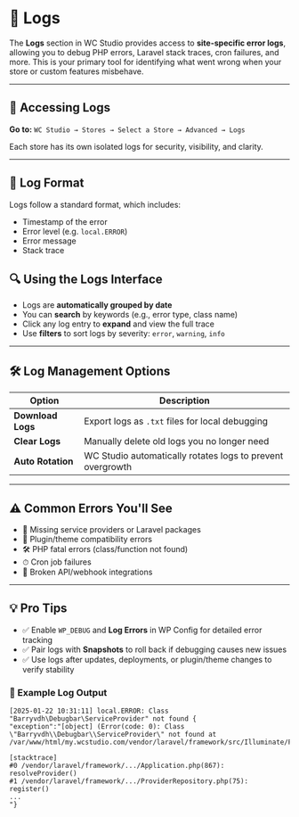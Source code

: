 # 📄 Logs

The **Logs** section in WC Studio provides access to **site-specific error logs**, allowing you to debug PHP errors, Laravel stack traces, cron failures, and more. This is your primary tool for identifying what went wrong when your store or custom features misbehave.

---

## 📍 Accessing Logs

**Go to:** `WC Studio → Stores → Select a Store → Advanced → Logs`

Each store has its own isolated logs for security, visibility, and clarity.

---

## 🧾 Log Format

Logs follow a standard format, which includes:

- Timestamp of the error
- Error level (e.g. `local.ERROR`)
- Error message
- Stack trace

## 🔍 Using the Logs Interface

- Logs are **automatically grouped by date**
- You can **search** by keywords (e.g., error type, class name)
- Click any log entry to **expand** and view the full trace
- Use **filters** to sort logs by severity: `error`, `warning`, `info`

---

## 🛠 Log Management Options

| Option           | Description                                                  |
|------------------|--------------------------------------------------------------|
| **Download Logs**| Export logs as `.txt` files for local debugging              |
| **Clear Logs**   | Manually delete old logs you no longer need                 |
| **Auto Rotation**| WC Studio automatically rotates logs to prevent overgrowth  |

---

## ⚠️ Common Errors You'll See

- 🔧 Missing service providers or Laravel packages  
- 🧩 Plugin/theme compatibility errors  
- 🛠 PHP fatal errors (class/function not found)  
- ⏱ Cron job failures  
- 🔗 Broken API/webhook integrations  

---

## 💡 Pro Tips

- ✅ Enable `WP_DEBUG` and **Log Errors** in WP Config for detailed error tracking  
- ✅ Pair logs with **Snapshots** to roll back if debugging causes new issues  
- ✅ Use logs after updates, deployments, or plugin/theme changes to verify stability  

### 🧠 Example Log Output

```log
[2025-01-22 10:31:11] local.ERROR: Class "Barryvdh\Debugbar\ServiceProvider" not found {
"exception":"[object] (Error(code: 0): Class \"Barryvdh\\Debugbar\\ServiceProvider\" not found at /var/www/html/my.wcstudio.com/vendor/laravel/framework/src/Illuminate/Foundation/Application.php:935)

[stacktrace]
#0 /vendor/laravel/framework/.../Application.php(867): resolveProvider()
#1 /vendor/laravel/framework/.../ProviderRepository.php(75): register()
...
"}